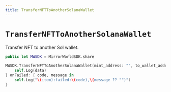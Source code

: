 ```yaml
---
title: TransferNFTToAnotherSolanaWallet
---
```


# `TransferNFTToAnotherSolanaWallet`

Transfer NFT to another Sol wallet.

```swift
public let MWSDK = MirrorWorldSDK.share

MWSDK.TransferNFTToAnotherSolanaWallet(mint_address: "", to_wallet_address: "", confirmation: "") { data in
    self.Log(data)
} onFailed: { code, message in
    self.Log("\(item):failed:\(code),\(message ?? "")")
}
```